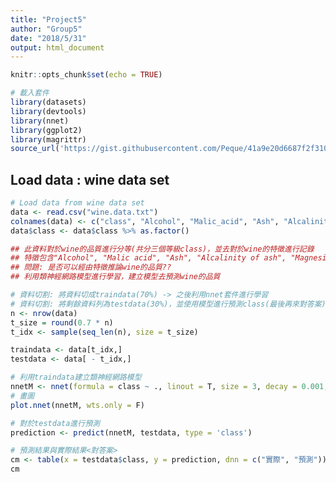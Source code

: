 ```yaml
---
title: "Project5"
author: "Group5"
date: "2018/5/31"
output: html_document
---
```


```r
knitr::opts_chunk$set(echo = TRUE)
```

```r
# 載入套件
library(datasets)
library(devtools)
library(nnet)
library(ggplot2)
library(magrittr)
source_url('https://gist.githubusercontent.com/Peque/41a9e20d6687f2f3108d/raw/85e14f3a292e126f1454864427e3a189c2fe33f3/nnet_plot_update.r')
```

## Load data : wine data set

```r
# Load data from wine data set
data <- read.csv("wine.data.txt")
colnames(data) <- c("class", "Alcohol", "Malic_acid", "Ash", "Alcalinity_of_ash", "Magnesium", "Total_phenols", "Flavanoids", "Nonflavanoid_phenols", "Proanthocyanins", "Color_intensity", "Hue", "OD", "Proline")
data$class <- data$class %>% as.factor()

## 此資料對於wine的品質進行分等(共分三個等級class)，並去對於wine的特徵進行記錄
## 特徵包含"Alcohol", "Malic acid", "Ash", "Alcalinity of ash", "Magnesium", "Total phenols", "Flavanoids", "Nonflavanoid phenols", "Proanthocyanins", "Color intensity", "Hue", "OD280/OD315 of diluted wines", "Proline"
## 問題: 是否可以經由特徵推論wine的品質??
## 利用類神經網路模型進行學習，建立模型去預測wine的品質

```

```r
# 資料切割: 將資料切成traindata(70%) -> 之後利用nnet套件進行學習
# 資料切割: 將剩餘資料列為testdata(30%)，並使用模型進行預測class(最後再來對答案)
n <- nrow(data)
t_size = round(0.7 * n)
t_idx <- sample(seq_len(n), size = t_size)

traindata <- data[t_idx,]
testdata <- data[ - t_idx,]
```

```r
# 利用traindata建立類神經網路模型
nnetM <- nnet(formula = class ~ ., linout = T, size = 3, decay = 0.001, maxit = 1000, trace = T, data = traindata)
# 畫圖
plot.nnet(nnetM, wts.only = F)
```

```r
# 對於testdata進行預測
prediction <- predict(nnetM, testdata, type = 'class')

# 預測結果與實際結果<對答案> 
cm <- table(x = testdata$class, y = prediction, dnn = c("實際", "預測"))
cm
```

